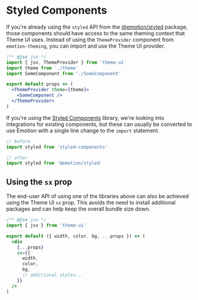 

# Styled Components

If you're already using the `styled` API from the [@emotion/styled][] package, those components should have access to the same theming context that Theme UI uses.
Instead of using the `ThemeProvider` component from `emotion-theming`, you can import and use the Theme UI provider.

```jsx
/** @jsx jsx */
import { jsx, ThemeProvider } from 'theme-ui'
import theme from './theme'
import SomeComponent from './SomeComponent'

export default props => (
  <ThemeProvider theme={theme}>
    <SomeComponent />
  </ThemeProvider>
)
```

If you're using the [Styled Components][] library, we're looking into integrations for existing components, but these can usually be converted to use Emotion with a single line change to the `import` statement.

```js
// before
import styled from 'styled-components'
```

```js
// after
import styled from '@emotion/styled'
```

## Using the `sx` prop

The end-user API of using one of the libraries above can also be achieved using the Theme UI `sx` prop.
This avoids the need to install additional packages and can help keep the overall bundle size down.

```jsx
/** @jsx jsx */
import { jsx } from 'theme-ui'

export default ({ width, color, bg, ...props }) => (
  <div
    {...props}
    sx={{
      width,
      color,
      bg,
      // additional styles...
    }}
  />
)
```

[@emotion/styled]: https://emotion.sh/docs/styled
[styled components]: https://styled-components.com
